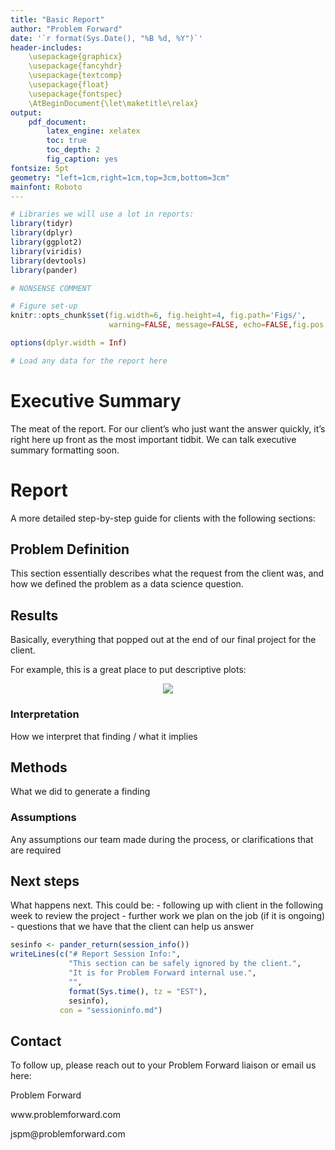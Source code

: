 ```yaml
---
title: "Basic Report"
author: "Problem Forward"
date: '`r format(Sys.Date(), "%B %d, %Y")`'
header-includes:
    \usepackage{graphicx}
    \usepackage{fancyhdr}
    \usepackage{textcomp}
    \usepackage{float}
    \usepackage{fontspec}
    \AtBeginDocument{\let\maketitle\relax}
output: 
    pdf_document:
        latex_engine: xelatex
        toc: true
        toc_depth: 2
        fig_caption: yes
fontsize: 5pt
geometry: "left=1cm,right=1cm,top=3cm,bottom=3cm"
mainfont: Roboto
---
```


\makeatletter
\graphicspath{{../../../../../images/}}
\fancypagestyle{plain}{
    \fancyhf{}
    \fancyhead[L]{\textbf{\@title} \\ \@author \\ \@date}
    \fancyhead[R]{\includegraphics[height=1cm]{smalllogo_test.png}} 
    \fancyfoot[R]{\textcopyright Problem Forward 2018}
}

\pagestyle{plain}

```r
# Libraries we will use a lot in reports:
library(tidyr)
library(dplyr)
library(ggplot2)
library(viridis)
library(devtools)
library(pander)

# NONSENSE COMMENT

# Figure set-up
knitr::opts_chunk$set(fig.width=6, fig.height=4, fig.path='Figs/',
                      warning=FALSE, message=FALSE, echo=FALSE,fig.pos = 'H')

options(dplyr.width = Inf)
```


```r
# Load any data for the report here
```

# Executive Summary
The meat of the report. For our client's who just want the answer quickly, it's right here up front as the most important tidbit. We can talk executive summary formatting soon.

# Report
A more detailed step-by-step guide for clients with the following sections:

## Problem Definition
This section essentially describes what the request from the client was, and how we defined the problem as a data science question. 

## Results
Basically, everything that popped out at the end of our final project for the client.

For example, this is a great place to put descriptive plots:

<center>
![](example1.png)
</center>

### Interpretation
How we interpret that finding / what it implies

## Methods 
What we did to generate a finding

### Assumptions
Any assumptions our team made during the process, or clarifications that are required

## Next steps
What happens next. This could be:
 - following up with client in the following week to review the project
 - further work we plan on the job (if it is ongoing)
 - questions that we have that the client can help us answer

```r
sesinfo <- pander_return(session_info())
writeLines(c("# Report Session Info:",
             "This section can be safely ignored by the client.",
             "It is for Problem Forward internal use.",
             "",
             format(Sys.time(), tz = "EST"),
             sesinfo), 
           con = "sessioninfo.md")
```

## Contact
To follow up, please reach out to your Problem Forward liaison or email us here:

Problem Forward

www.problemforward.com

jspm@problemforward.com
